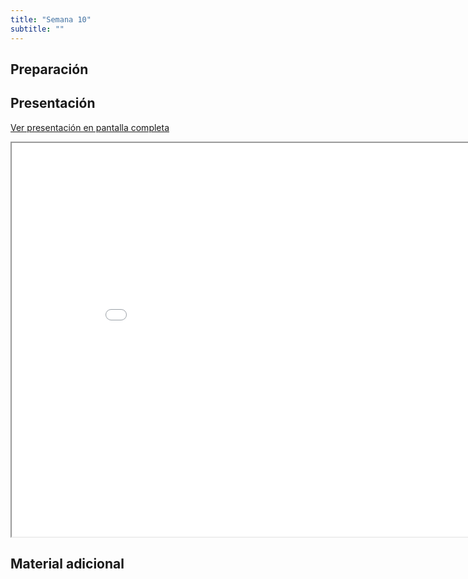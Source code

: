 ```yaml
---
title: "Semana 10"
subtitle: ""
---
```


## Preparación


## Presentación

[Ver presentación en pantalla completa](../slides/lec_week10.html)

```{=html}
<iframe class="slide-deck" src="../slides/lec_week10.html" height="630" width="900"></iframe>
```

## Material adicional